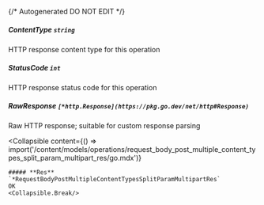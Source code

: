 {/* Autogenerated DO NOT EDIT  */}

##### **ContentType** `string`
HTTP response content type for this operation

##### **StatusCode** `int`
HTTP response status code for this operation

##### **RawResponse** `[*http.Response](https://pkg.go.dev/net/http#Response)`
Raw HTTP response; suitable for custom response parsing

<Collapsible
    content={() => import('/content/models/operations/request_body_post_multiple_content_types_split_param_multipart_res/go.mdx')}
>
    ##### **Res** `*RequestBodyPostMultipleContentTypesSplitParamMultipartRes`
    OK
    <Collapsible.Break/>
</Collapsible>


